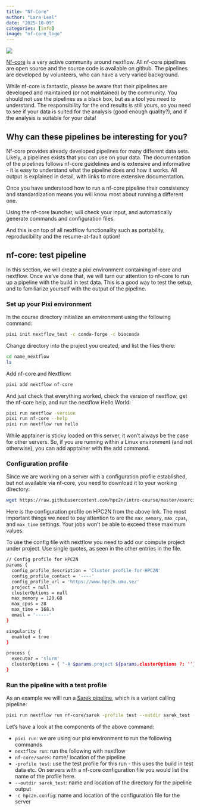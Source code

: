 ```yaml
---
title: "Nf-Core"
author: "Lara Leal"
date: "2025-10-09"
categories: [info]
image: "nf-core_logo"
---
```

![](nf-core-logo_big.png){.post-header}

[Nf-core](https://nf-co.re) is a very active community around nextflow. All nf-core pipelines are open source and the source code is available on github. The pipelines are developed by volunteers, who can have a very varied background.

While nf-core is fantastic, please be aware that their pipelines are developed and maintained (or not maintained) by the community. You should not use the pipelines as a black box, but as a tool you need to understand. The responsibility for the end results is still yours, so you need to see if your data is suited for the analysis (good enough quality?), and if the analysis is suitable for your data!


## **Why can these pipelines be interesting for you?**

Nf-core provides already developed pipelines for many different data sets. Likely, a pipelines exists that you can use on your data. The documentation of the pipelines follows nf-core guidelines and is extensive and informative - it is easy to understand what the pipeline does and how it works. All output is explained in detail, with links to more extensive documentation.

Once you have understood how to run a nf-core pipeline their consistency and standardization means you will know most about running a different one.

Using the nf-core launcher, will check your input, and automatically generate commands and configuration files.

And this is on top of all nextflow functionality such as portability, reproducibility and the resume-at-fault option!

## **nf-core: test pipeline**

In this section, we will create a pixi environment containing nf-core and nextflow. Once we’ve done that, we will turn our attention to nf-core to run up a pipeline with the build in test data. This is a good way to test the setup, and to familiarize yourself with the output of the pipeline.

### **Set up your Pixi environment**

In the course directory initialize an environment using the following command:
```bash
pixi init nextflow_test -c conda-forge -c bioconda
```

Change directory into the project you created, and list the files there:
```bash
cd name_nextflow
ls
```
Add nf-core and Nextflow:
```bash
pixi add nextflow nf-core
```

And just check that everything worked, check the version of nextflow, get the nf-core help, and run the nextflow Hello World:
```bash
pixi run nextflow -version
pixi run nf-core --help
pixi run nextflow run hello
```

While apptainer is sticky loaded on this server, it won’t always be the case for other servers. So, if you are running within a Linux environment (and not otherwise), you can add apptainer with the add command.

### **Configuration profile**

Since we are working on a server with a configuration profile established, but not available via nf-core, you need to download it to your working directory:
```bash
wget https://raw.githubusercontent.com/hpc2n/intro-course/master/exercises/NEXTFLOW/INTERACTIVE/hpc2n.config
```
Here is the configuration profile on HPC2N from the above link. The most important things we need to pay attention to are the `max_memory`, `max_cpus`, and `max_time` settings. Your jobs won’t be able to exceed these maximum values.

To use the config file with nextflow you need to add our compute project under project. Use single quotes, as seen in the other entries in the file.
```bash
// Config profile for HPC2N
params {
  config_profile_description = 'Cluster profile for HPC2N'
  config_profile_contact = '----'
  config_profile_url = 'https://www.hpc2n.umu.se/'
  project = null
  clusterOptions = null
  max_memory = 128.GB
  max_cpus = 28
  max_time = 168.h
  email = '-----'
}

singularity {
  enabled = true
}

process {
  executor = 'slurm'
  clusterOptions = { "-A $params.project ${params.clusterOptions ?: ''}" }
}
```
### **Run the pipeline with a test profile**

As an example we willl run a [Sarek pipeline](https://nf-co.re/sarek/3.4.2/), which is a variant calling pipeline:
```bash
pixi run nextflow run nf-core/sarek -profile test --outdir sarek_test -c hpc2n.config
```
Let’s have a look at the components of the above command:

* `pixi run`: we are using our pixi environment to run the following commands
* `nextflow run`: run the following with nextflow
* `nf-core/sarek`: name/ location of the pipeline
* `-profile test`: use the test profile for this run - this uses the build in test data etc. On servers with a nf-core configuration file you would list the name of the profile here.
* `--outdir sarek_test`: name and location of the directory for the pipeline output
* `-c hpc2n.config`: name and location of the configuration file for the server
